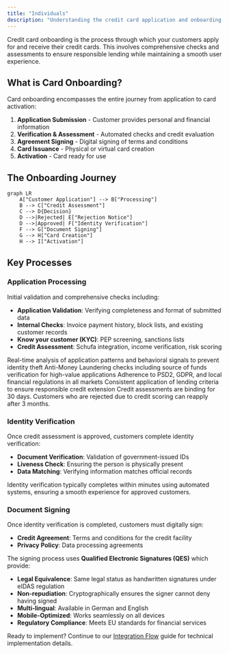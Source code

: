 ```yaml
---
title: "Individuals"
description: "Understanding the credit card application and onboarding journey for individuals"
---
```


Credit card onboarding is the process through which your customers apply for and receive their credit cards. This involves comprehensive checks and assessments to ensure responsible lending while maintaining a smooth user experience.

## What is Card Onboarding?

Card onboarding encompasses the entire journey from application to card activation:

1. **Application Submission** - Customer provides personal and financial information
2. **Verification & Assessment** - Automated checks and credit evaluation
3. **Agreement Signing** - Digital signing of terms and conditions
4. **Card Issuance** - Physical or virtual card creation
5. **Activation** - Card ready for use

## The Onboarding Journey

```mermaid
graph LR
    A["Customer Application"] --> B["Processing"]
    B --> C["Credit Assessment"]
    C --> D{Decision}
    D -->|Rejected| E["Rejection Notice"]
    D -->|Approved| F["Identity Verification"]
    F --> G["Document Signing"]
    G --> H["Card Creation"]
    H --> I["Activation"]
```

## Key Processes

### Application Processing

Initial validation and comprehensive checks including:

- **Application Validation**: Verifying completeness and format of submitted data
- **Internal Checks**: Invoice payment history, block lists, and existing customer records
- **Know your customer (KYC)**: PEP screening, sanctions lists
- **Credit Assessment**: Schufa integration, income verification, risk scoring

<CardGroup cols={2}>
  <Card title="Fraud Detection" icon="shield-halved">
    Real-time analysis of application patterns and behavioral signals to prevent identity theft
  </Card>
  <Card title="AML Compliance" icon="flag">
    Anti-Money Laundering checks including source of funds verification for high-value applications
  </Card>
  <Card title="Regulatory Compliance" icon="scale-balanced">
    Adherence to PSD2, GDPR, and local financial regulations in all markets
  </Card>
  <Card title="Credit Policy" icon="clipboard-check">
    Consistent application of lending criteria to ensure responsible credit extension
  </Card>
</CardGroup>

<Warning>
  Credit assessments are binding for 30 days. Customers who are rejected due to credit scoring can reapply after 3 months.
</Warning>

### Identity Verification

Once credit assessment is approved, customers complete identity verification:

- **Document Verification**: Validation of government-issued IDs
- **Liveness Check**: Ensuring the person is physically present
- **Data Matching**: Verifying information matches official records

<Info>
  Identity verification typically completes within minutes using automated systems, ensuring a smooth experience for approved customers.
</Info>

### Document Signing

Once identity verification is completed, customers must digitally sign:

- **Credit Agreement**: Terms and conditions for the credit facility
- **Privacy Policy**: Data processing agreements

The signing process uses **Qualified Electronic Signatures (QES)** which provide:

- **Legal Equivalence**: Same legal status as handwritten signatures under eIDAS regulation
- **Non-repudiation**: Cryptographically ensures the signer cannot deny having signed
- **Multi-lingual**: Available in German and English
- **Mobile-Optimized**: Works seamlessly on all devices
- **Regulatory Compliance**: Meets EU standards for financial services

Ready to implement? Continue to our [Integration Flow](/card/integration-flow) guide for technical implementation details.